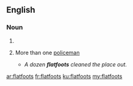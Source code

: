 ==English==

===Noun===
{{head|en|noun plural form}}

# {{plural of|flatfoot|lang=en}}
# {{lb|en|slang|dated|pejorative}} More than one [[policeman]]
#* ''A dozen '''flatfoots''' cleaned the place out.''

[[ar:flatfoots]]
[[fr:flatfoots]]
[[ku:flatfoots]]
[[my:flatfoots]]